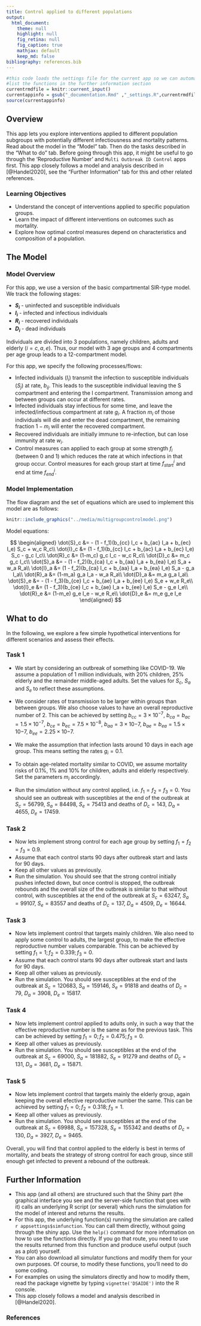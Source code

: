 ```yaml
---
title: Control applied to different populations 
output:
  html_document:
    theme: null
    highlight: null
    fig_retina: null
    fig_caption: true
    mathjax: default 
    keep_md: false
bibliography: references.bib
---
```



```r
#this code loads the settings file for the current app so we can automatically
#list the functions in the further information section
currentrmdfile = knitr::current_input()
currentappinfo = gsub("_documentation.Rmd" ,"_settings.R",currentrmdfile)
source(currentappinfo)
```



## Overview {#shinytab1}  
This app lets you explore interventions applied to different population subgroups with potentially different infectiousness and mortality patterns. Read about the model in the "Model" tab. Then do the tasks described in the "What to do" tab. Before going through this app, it might be useful to go through the 'Reproductive Number' and `Multi Outbreak ID Control` apps first. This app closely follows a model and analysis described in [@Handel2020], see the "Further Information" tab for this and other related references.


### Learning Objectives  
* Understand the concept of interventions applied to specific population groups.  
* Learn the impact of different interventions on outcomes such as  mortality.
* Explore how optimal control measures depend on characteristics and composition of a population.  


## The Model {#shinytab2}

### Model Overview
For this app, we use a version of the basic compartmental SIR-type model. We track the following stages:

* **$S_i$** - uninfected and susceptible individuals 
* **$I_i$** - infected and infectious individuals
* **$R_i$** - recovered individuals
* **$D_i$** - dead individuals

Individuals are divided into 3 populations, namely children, adults and elderly ($i=c,a,e$). Thus, our model with 3 age groups and 4 compartments per age group leads to a 12-compartment model.

For this app, we specify the following processes/flows: 

* Infected individuals ($I_i$) transmit the infection to susceptible individuals ($S_j$) at rate, $b_{ij}$. This leads to the susceptible individual leaving the S compartment and entering the I compartment. Transmission among and between groups can occur at different rates.   
* Infected individuals stay infectious for some time, and leave the infected/infectious compartment at rate $g_i$. A fraction $m_i$ of those individuals will die and enter the dead compartment, the remaining fraction $1-m_i$ will enter the recovered compartment. 
* Recovered individuals are initially immune to re-infection, but can lose immunity at rate $w_i$.
* Control measures can applied to each group at some strength $f_i$ (between 0 and 1) which reduces the rate at which infections in that group occur. Control measures for each group start at time $f^i_{start}$ and end at time $f^i_{end}$.


### Model Implementation
The flow diagram and the set of equations which are used to implement this model are as follows:

```r
knitr::include_graphics("../media/multigroupcontrolmodel.png")
```


Model equations:

$$
\begin{aligned}
\dot{S}_c &= - (1 - f_1)(b_{cc} I_c + b_{ac} I_a + b_{ec} I_e) S_c + w_c R_c\\
\dot{I}_c &=   (1 - f_1)(b_{cc} I_c + b_{ac} I_a + b_{ec} I_e) S_c - g_c I_c\\
\dot{R}_c &= (1-m_c) g_c I_c - w_c R_c\\
\dot{D}_c &= m_c g_c I_c\\
\dot{S}_a &= - (1 - f_2)(b_{ca} I_c + b_{aa} I_a + b_{ea} I_e) S_a + w_a R_a\\
\dot{I}_a &=   (1 - f_2)(b_{ca} I_c + b_{aa} I_a + b_{ea} I_e) S_a - g_a I_a\\
\dot{R}_a &= (1-m_a) g_a I_a - w_a R_a\\
\dot{D}_a &= m_a g_a I_a\\
\dot{S}_e &= - (1 - f_3)(b_{ce} I_c + b_{ae} I_a + b_{ee} I_e) S_e + w_e R_e\\
\dot{I}_e &=   (1 - f_3)(b_{ce} I_c + b_{ae} I_a + b_{ee} I_e) S_e - g_e I_e\\
\dot{R}_e &= (1-m_e) g_e I_e - w_e R_e\\
\dot{D}_e &= m_e g_e I_e
\end{aligned}
$$


## What to do {#shinytab3}

In the following, we explore a few simple hypothetical interventions for different scenarios and assess their effects.

### Task 1 

* We start by considering an outbreak of something like COVID-19. We assume a population of 1 million individuals, with 20% children, 25% elderly and the remainder middle-aged adults. Set the values for $S_c$, $S_a$ and $S_e$ to reflect these assumptions.

* We consider rates of transmission to be larger within groups than between groups. We also choose values to have an overall reproductive number of 2. This can be achieved by setting $b_{cc} = 3\times10^{-7}$, $b_{ca} = b_{ac} = 1.5\times10^{-7}$, $b_{ce} = b_{ec} = 7.5\times10^{-8}$, $b_{aa} = 3\times10{-7}$, $b_{ae} = b_{ea} = 1.5\times10{-7}$, $b_{ee} = 2.25\times10{-7}.$

* We make the assumption that infection lasts around 10 days in each age group. This means setting the rates $g_i=0.1$.

* To obtain age-related mortality similar to COVID, we assume mortality risks of 0.1%, 1% and 10% for children, adults and elderly respectively. Set the parameters $m_i$ accordingly.

* Run the simulation without any control applied, i.e. $f_1 = f_2 = f_3 = 0$. You should see an outbreak with susceptibles at the end of the outbreak at $S_c = 56799$, $S_a = 84498$, $S_e = 75413$ and deaths of $D_c = 143$, $D_a = 4655$, $D_e = 17459$.


### Task 2

* Now lets implement strong control for each age group by setting $f_1 = f_2 = f_3 = 0.9$.
* Assume that each control starts 90 days after outbreak start and lasts for 90 days.
* Keep all other values as previously.
* Run the simulation. You should see that the strong control initially pushes infected down, but once control is stopped, the outbreak rebounds and the overall size of the outbreak is similar to that without control, with susceptibles at the end of the outbreak at $S_c = 63247$, $S_a = 99107$, $S_e = 83557$ and deaths of $D_c = 137$, $D_a = 4509$, $D_e = 16644$.

### Task 3

* Now lets implement control that targets mainly children. We also need to apply some control to adults, the largest group, to make the effective reproductive number values comparable. This can be achieved by setting $f_1=1; f_2=0.339; f_3=0$.
* Assume that each control starts 90 days after outbreak start and lasts for 90 days.
* Keep all other values as previously.
* Run the simulation. You should see susceptibles at the end of the outbreak at $S_c = 120683$, $S_a = 159146$, $S_e = 91818$ and deaths of $D_c = 79$, $D_a = 3908$, $D_e = 15817$.

### Task 4

* Now lets implement control applied to adults only, in such a way that the effective reproductive number is the same as for the previous task. This can be achieved by setting $f_1=0; f_2=0.475; f_3=0$.
* Keep all other values as previously.
* Run the simulation. You should see susceptibles at the end of the outbreak at $S_c = 69000$, $S_a = 181882$, $S_e = 91279$ and deaths of $D_c = 131$, $D_a = 3681$, $D_e = 15871$.

### Task 5

* Now lets implement control that targets mainly the elderly group, again keeping the overall efective reproductive number the same. This can be achieved by setting $f_1=0; f_2=0.318; f_3=1$.
* Keep all other values as previously.
* Run the simulation. You should see susceptibles at the end of the outbreak at $S_c = 69988$, $S_a = 157328$, $S_e = 155342$ and deaths of $D_c = 130$, $D_a = 3927$, $D_e = 9465$.


Overall, you will find that control applied to the elderly is best in terms of mortality, and beats the strategy of strong control for each group, since still enough get infected to prevent a rebound of the outbreak.
  
## Further Information {#shinytab4}

* This app (and all others) are structured such that the Shiny part (the graphical interface you see and the server-side function that goes with it) calls an underlying R script (or several) which runs the simulation for the model of interest and returns the results.
* For this app, the underlying function(s) running the simulation are called ``r appsettings$simfunction``. You can call them directly, without going through the shiny app. Use the `help()` command for more information on how to use the functions directly. If you go that route, you need to use the results returned from this function and produce useful output (such as a plot) yourself. 
* You can also download all simulator functions and modify them for your own purposes.  Of course, to modify these functions, you'll need to do some coding.
* For examples on using the simulators directly and how to modify them, read the package vignette by typing `vignette('DSAIDE')` into the R console.
* This app closely follows a model and analysis described in [@Handel2020]. 

### References

